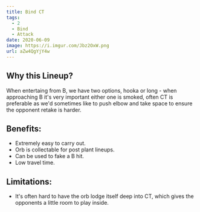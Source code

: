```yaml
---
title: Bind CT
tags:
  - 2
  - Bind
  - Attack
date: 2020-06-09
image: https://i.imgur.com/Jbz2OxW.png
url: aZw4QgYjY4w
---
```


## Why this Lineup?

When entertaing from B, we have two options, hooka or long - when
approaching B it's very important either one is smoked, often CT
is preferable as we'd sometimes like to push elbow and take space
to ensure the opponent retake is harder.

## Benefits:

- Extremely easy to carry out.
- Orb is collectable for post plant lineups.
- Can be used to fake a B hit.
- Low travel time.

## Limitations:

- It's often hard to have the orb lodge itself deep into CT,
  which gives the opponents a little room to play inside.
